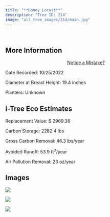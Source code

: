 ```yaml
---
title: "**Honey Locust**"
description: "Tree ID: 214"
image: "all_tree_images/214/main.jpg"
---
```


<br>

## **More Information**
::: column-margin
<center><a class="button" href="https://forms.gle/W6f5nwYxrM33hF4f7">Notice a Mistake?</a></center>
:::


Date Recorded:  10/25/2022

Diameter at Breast Height:  19.4  inches

Planters:  Unknown

## **i-Tree Eco Estimates**


 Replacement Value: $ 2969.36

 Carbon Storage:  2282.4  lbs

 Gross Carbon Removal:  46.3  lbs/year

 Avoided Runoff:  53.9  ft<sup>3</sup>/year

 Air Pollution Removal:  23  oz/year

## **Images**


 ![](all_tree_images/214/IMG_7144.jpg)

 ![](all_tree_images/214/IMG_7146.jpg)

 ![](all_tree_images/214/main.jpg)
